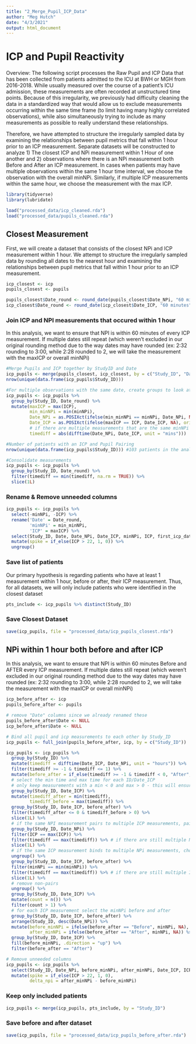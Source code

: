 ```yaml
---
title: "2_Merge_Pupil_ICP_Data"
author: "Meg Hutch"
date: "4/3/2021"
output: html_document
---
```


# **ICP and Pupil Reactivity**

Overview: The following script processes the Raw Pupil and ICP Data that has been collected from patients admitted to the ICU at BWH or MGH from 2016-2018. While usually measured over the course of a patient's ICU admission, these measurements are often recorded at unstructured time points. Because of this irregularity, we previously had difficulty cleaning the data in a standardized way that would allow us to exclude measurements occurring within the same time frame (to limit having many highly correlated observations), while also simultaneously trying to include as many measurements as possible to really understand these relationships.

Therefore, we have attempted to structure the irregularly sampled data by examining the relationships between pupil metrics that fall within 1 hour prior to an ICP measurement. Separate datasets will be constructed to analyze 1) The closest ICP and NPi measurement within 1 Hour of one another and 2) observations where there is an NPi measurement both Before and After an ICP measurement. In cases when patients may have multiple observations within the same 1 hour time interval, we choose the observation with the overall minNPi. Similarly, if multiple ICP measurements within the same hour, we choose the measurement with the max ICP. 

```r
library(tidyverse)
library(lubridate)
```

```r
load("processed_data/icp_cleaned.rda")
load("processed_data/pupils_cleaned.rda")
```

## Closest Measurement

First, we will create a dataset that consists of the closest NPi and ICP measurement within 1 hour. We attempt to structure the irregularly sampled data by rounding all dates to the nearest hour and examining the relationships between pupil metrics that fall within 1 hour prior to an ICP measurement.

```r
icp_closest <- icp
pupils_closest <- pupils

pupils_closest$Date_round <- round_date(pupils_closest$Date_NPi, "60 minutes")
icp_closest$Date_round <- round_date(icp_closest$Date_ICP, "60 minutes")
```

### Join ICP and NPI measurements that occured within 1 hour

In this analysis, we want to ensure that NPI is within 60 minutes of every ICP measurement. If multiple dates still repeat (which weren't excluded in our original rounding method due to the way dates may have rounded (ex: 2:32 rounding to 3:00, while 2:28 rounded to 2, we will take the measurement with the maxICP or overall minNPi)

```r
#Merge Pupils and ICP together by StudyID and Date
icp_pupils <- merge(pupils_closest, icp_closest, by = c("Study_ID", "Date_round"))
nrow(unique(data.frame(icp_pupils$Study_ID)))

#For multiple observations with the same date, create groups to look at the max, min, median, mean, and sd of ICP. We also want to ensure we have the actual date of the minNPi and the max ICP
icp_pupils <- icp_pupils %>% 
  group_by(Study_ID, Date_round) %>%
  mutate(maxICP = max(ICP), 
         min_minNPi = min(minNPi), 
         Date_NPi = as.POSIXct(ifelse(min_minNPi == minNPi, Date_NPi, NA), origin='1970-01-01', na.rm=T, tz="America/New_York"), 
         Date_ICP = as.POSIXct(ifelse(maxICP == ICP, Date_ICP, NA), origin='1970-01-01', na.rm=T, tz="America/New_York"), 
         # if there are multiple measurements that are the same minNPi or max ICP, we want to select the actual NPi and ICP that Dates that were closest just to best control for the timing of interventions
         timediff = abs(difftime(Date_NPi, Date_ICP, unit = "mins")))

#Number of patients with an ICP and Pupil Pairing
nrow(unique(data.frame(icp_pupils$Study_ID))) #103 patients in the analysis vs 102 when we group by 30 minute intervals - we will likely end up filtering though so as to remove this patient

#Consolidate measurements
icp_pupils <- icp_pupils %>% 
  group_by(Study_ID, Date_round) %>% 
  filter(timediff == min(timediff, na.rm = TRUE)) %>% 
  slice(1L)
```

### Rename & Remove unneeded columns

```r
icp_pupils <- icp_pupils %>% 
  select(-minNPi, -ICP) %>%
  rename('Date' = Date_round, 
         'minNPi' = min_minNPi,
         'ICP' = maxICP) %>%
  select(Study_ID, Date, Date_NPi, Date_ICP, minNPi, ICP, first_icp_date) %>% 
  mutate(spike = if_else(ICP > 22, 1, 0)) %>%
  ungroup() 
```

### Save list of patients

Our primary hypothesis is regarding patients who have at least 1 measurement within 1 hour, before or after, their ICP measurement. Thus, for all datasets, we will only include patients who were identified in the closest dataset

```r
pts_include <- icp_pupils %>% distinct(Study_ID) 
```

### Save Closest Dataset

```r
save(icp_pupils, file = "processed_data/icp_pupils_closest.rda")
```

## NPi within 1 hour both before and after ICP 

In this analysis, we want to ensure that NPI is within 60 minutes Before and AFTER every ICP measurement. If multiple dates still repeat (which weren't excluded in our original rounding method due to the way dates may have rounded (ex: 2:32 rounding to 3:00, while 2:28 rounded to 2, we will take the measurement with the maxICP or overall minNPi)

```r
icp_before_after <- icp
pupils_before_after <- pupils

# remove "Date" columns since we already renamed these
pupils_before_after$Date <- NULL
icp_before_after$Date <- NULL

# Bind all pupil and icp measurements to each other by Study_ID
icp_pupils <- full_join(pupils_before_after, icp, by = c("Study_ID"))

icp_pupils <- icp_pupils %>% 
  group_by(Study_ID) %>%
  mutate(timediff = difftime(Date_ICP, Date_NPi, unit = "hours")) %>%
  filter(timediff >= -1 & timediff <= 1) %>% 
  mutate(before_after = if_else(timediff >= -1 & timediff < 0, "After", "Before")) %>%
  # select the min time and max time for each ID/Date_ICP
  # only keep measurements with a min < 0 and max > 0 - this will ensure we only keep Date_ICP with both before and After
  group_by(Study_ID, Date_ICP) %>%
  mutate(timediff_after = min(timediff),
         timediff_before = max(timediff)) %>%
  group_by(Study_ID, Date_ICP, before_after) %>%
  filter(timediff_after <= 0 & timediff_before > 0) %>%
  slice(1L) %>%
  # if the same NPI measurement pairs to multiple ICP measurements, pair to the max ICP
  group_by(Study_ID, Date_NPi) %>%
  filter(ICP == max(ICP)) %>%
  filter(timediff == max(timediff)) %>% # if there are still multiple NPi dates with the same Max ICP, we will take the measurement that came closest to the NPi
  slice(1L) %>%
  # if the same ICP measurement binds to multiple NPi measurements, choose overall minNPi
  ungroup() %>%
  group_by(Study_ID, Date_ICP, before_after) %>%
  filter(minNPi == min(minNPi)) %>%
  filter(timediff == max(timediff)) %>% # if there are still multiple ICP dates with the same minNPi, we will take the measurement that came closest to the ICP measurement
  slice(1L) %>%
  # remove non-pairs
  ungroup() %>%
  group_by(Study_ID, Date_ICP) %>% 
  mutate(count = n()) %>%
  filter(count > 1) %>% 
  # for each ICP measurement select the minNPi before and after 
  group_by(Study_ID, Date_ICP, before_after) %>% 
  arrange(Study_ID, desc(Date_NPi)) %>% 
  mutate(before_minNPi = ifelse(before_after == "Before", minNPi, NA), 
         after_minNPi = ifelse(before_after == "After", minNPi, NA)) %>% 
  group_by(Study_ID, Date_ICP) %>% 
  fill(before_minNPi, .direction = "up") %>% 
  filter(before_after == "After")

# Remove unneeded columns
icp_pupils <- icp_pupils %>% 
  select(Study_ID, Date_NPi, before_minNPi, after_minNPi, Date_ICP, ICP, first_icp_date)  %>%
  mutate(spike = if_else(ICP > 22, 1, 0),
         delta_npi = after_minNPi - before_minNPi)
```

### Keep only included patients

```r
icp_pupils <- merge(icp_pupils, pts_include, by = "Study_ID")
```

### Save before and after dataset

```r
save(icp_pupils, file = "processed_data/icp_pupils_before_after.rda")
```


